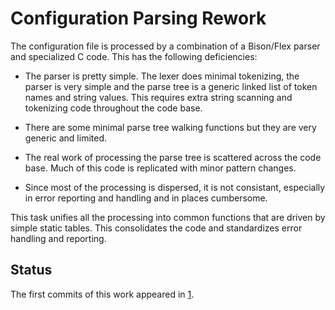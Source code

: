 = Configuration Parsing Rework =
The configuration file is processed by a combination of a Bison/Flex parser and specialized C code.  This has the following deficiencies:

* The parser is pretty simple.  The lexer does minimal tokenizing, the parser is very simple and the parse tree is a generic linked list of token names and string values.  This requires extra string scanning and tokenizing code throughout the code base.

* There are some minimal parse tree walking functions but they are very generic and limited.

* The real work of processing the parse tree is scattered across the code base.  Much of this code is replicated with minor pattern changes.

* Since most of the processing is dispersed, it is not consistant, especially in error reporting and handling and in places cumbersome.

This task unifies all the processing into common functions that are driven by simple static tables.  This consolidates the code and standardizes error handling and reporting.

== Status ==
The first commits of this work appeared in [https://github.com/nfs-ganesha/nfs-ganesha/tree/V2.1-dev_3|V2.1-dev_3].

